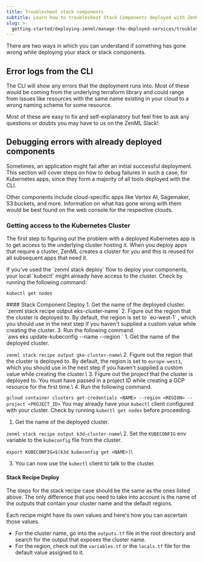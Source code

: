 ---
title: Troubleshoot stack components
subtitle: Learn how to troubleshoot Stack Components deployed with ZenML.
slug: >-
  getting-started/deploying-zenml/manage-the-deployed-services/troubleshoot-stack-components
---


There are two ways in which you can understand if something has gone wrong while deploying your stack or stack components.

## Error logs from the CLI

The CLI will show any errors that the deployment runs into. Most of these would be coming from the underlying terraform library and could range from issues like resources with the same name existing in your cloud to a wrong naming scheme for some resource.

Most of these are easy to fix and self-explanatory but feel free to ask any questions or doubts you may have to us on the ZenML Slack! <Icon icon="child-reaching"/>

## Debugging errors with already deployed components

Sometimes, an application might fail after an initial successful deployment. This section will cover steps on how to debug failures in such a case, for Kubernetes apps, since they form a majority of all tools deployed with the CLI.

<Info>
  Other components include cloud-specific apps like Vertex AI, Sagemaker, S3 buckets, and more. Information on what has gone wrong with them would be best found on the web console for the respective clouds.
</Info>

### Getting access to the Kubernetes Cluster

The first step to figuring out the problem with a deployed Kubernetes app is to get access to the underlying cluster hosting it. When you deploy apps that require a cluster, ZenML creates a cluster for you and this is reused for all subsequent apps that need it.

<Info>
If you've used the `zenml stack deploy` flow to deploy your components, your local `kubectl` might already have access to the cluster. Check by running the following command:

```
kubectl get nodes
```
</Info>
#### Stack Component Deploy

<Tabs>
  <Tab title="AWS">
1. Get the name of the deployed cluster.<br/>
`zenml stack recipe output eks-cluster-name`
2. Figure out the region that the cluster is deployed to. By default, the region is set to `eu-west-1` , which you should use in the next step if you haven't supplied a custom value while creating the cluster.
3. Run the following command.<br/>
`aws eks update-kubeconfig --name <NAME> --region <REGION>`

  </Tab>
  <Tab title="GCP">
1. Get the name of the deployed cluster.

`zenml stack recipe output gke-cluster-name`\\
2. Figure out the region that the cluster is deployed to. By default, the region is set to `europe-west1`, which you should use in the next step if you haven't supplied a custom value while creating the cluster.\\
3. Figure out the project that the cluster is deployed to. You must have passed in a project ID while creating a GCP resource for the first time.\\
4. Run the following command.

`gcloud container clusters get-credentials <NAME> --region <REGION> --project <PROJECT_ID>`
  </Tab>
  <Tab title="K3D">
<Info>
You may already have your `kubectl` client configured with your cluster. Check by running `kubectl get nodes` before proceeding.
</Info>

1. Get the name of the deployed cluster.

`zenml stack recipe output k3d-cluster-name`\\
2. Set the `KUBECONFIG` env variable to the `kubeconfig` file from the cluster.

`export KUBECONFIG=$(k3d kubeconfig get <NAME>)`\\

3. You can now use the `kubectl` client to talk to the cluster.

  </Tab>
</Tabs>

#### Stack Recipe Deploy

The steps for the stack recipe case should be the same as the ones listed above. The only difference that you need to take into account is the name of the outputs that contain your cluster name and the default regions.

Each recipe might have its own values and here's how you can ascertain those values.

* For the cluster name, go into the `outputs.tf` file in the root directory and search for the output that exposes the cluster name.
* For the region, check out the `variables.tf` or the `locals.tf` file for the default value assigned to it.

